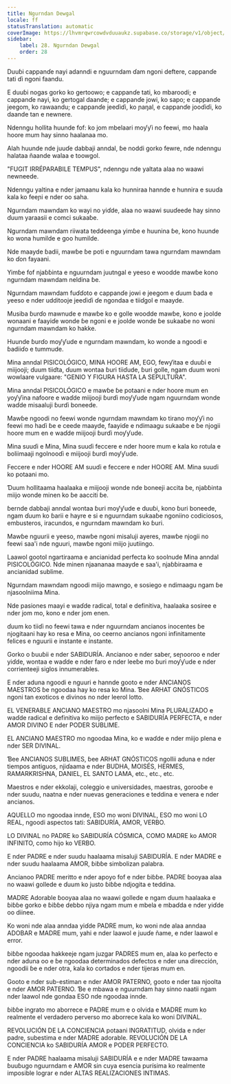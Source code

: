 ```yaml
---
title: Ngurndan Dewgal
locale: ff
statusTranslation: automatic
coverImage: https://lhvmrqwrcowdvduuaukz.supabase.co/storage/v1/object/public/strapi-uploads/small_cover-educacion-fundamental.webp-2d51a7828a2b1309555be27f7e2a61a0.webp
sidebar:
    label: 28. Ngurndan Dewgal
    order: 28
---
```

Duuɓi cappanɗe nayi adanndi e nguurndam ɗam ngoni deftere, cappanɗe tati ɗi ngoni faandu.

E duuɓi nogas gorko ko gertoowo; e cappanɗe tati, ko mbaroodi; e cappanɗe nayi, ko gertogal daande; e cappanɗe jowi, ko sapo; e cappanɗe jeegom, ko rawaandu; e cappanɗe jeeɗiɗi, ko ɲaŋal, e cappanɗe jooɗiɗi, ko daande tan e newnere.

Ndenngu hollita huunde fof: ko jom mbelaari moƴƴi no feewi, mo haala hoore mum hay sinno haalanaa mo.

Alah huunde nde juuɗe dabbaji anndal, ɓe noddi gorko fewre, nde ndenngu halataa ñaande walaa e toowgol.

"FUGIT IRRÉPARABILE TEMPUS", ndenngu nde yaltata alaa no waawi newneede.

Ndenngu yaltina e nder jamaanu kala ko hunniraa hannde e hunnira e suuɗa kala ko feeɲi e nder oo saha.

Ngurndam mawndam ko wayi no yiɗde, alaa no waawi suuɗeede hay sinno ɗuum yaraasii e comci sukaaɓe.

Ngurndam mawndam riiwata teddeenga yimɓe e huunina ɓe, kono huunde ko wona humilde e goo humilde.

Nde maayde ɓadii, mawɓe ɓe poti e nguurndam tawa ngurndam mawndam ko ɗon fayaani.

Yimɓe fof njaɓɓinta e nguurndam juutngal e yeeso e woodde mawɓe kono ngurndam mawndam neldina ɓe.

Ngurndam mawndam fuɗɗoto e cappanɗe jowi e jeegom e ɗuum ɓada e yeeso e nder udditooje jeeɗiɗi ɗe ngondaa e tiiɗgol e maayde.

Musiba ɓurɗo mawnude e mawɓe ko e golle woodde mawɓe, kono e joolde wonaani e faayiɗe wonde ɓe ngoni e e joolde wonde ɓe sukaaɓe no woni ngurndam mawndam ko hakke.

Huunde ɓurɗo moƴƴude e ngurndam mawndam, ko wonde a ngoodi e ɓadiiɗo e tummude.

Mina anndal PISICOLÓGICO, MINA HOORE AM, EGO, fewƴitaa e duuɓi e miijooji; ɗuum tiiɗta, ɗuum wontaa ɓuri tiiɗude, ɓuri golle, ngam ɗuum woni wowlaare vulgaare: "GENIO Y FIGURA HASTA LA SEPULTURA".

Mina anndal PISICOLÓGICO e mawɓe ɓe potaani e nder hoore mum en yoƴƴina nafoore e waɗde miijooji ɓurɗi moƴƴude ngam nguurndam wonde waɗde misaaluji ɓurɗi boneede.

Mawɓe ngoodi no feewi wonde ngurndam mawndam ko tirano moƴƴi no feewi mo haɗi ɓe e ceede maayde, faayiɗe e ndimaagu sukaaɓe e ɓe njogii hoore mum en e waɗde miijooji ɓurɗi moƴƴude.

Mina suuɗi e Mina, Mina suuɗi feccere e nder hoore mum e kala ko rotula e boliimaaji ngolnooɗi e miijooji ɓurɗi moƴƴude.

Feccere e nder HOORE AM suuɗi e feccere e nder HOORE AM. Mina suuɗi ko potaani mo.

Ɗuum hollitaama haalaaka e miijooji wonde nde boneeji accita ɓe, njaɓɓinta miijo wonde minen ko ɓe aacciti ɓe.

ɓernde dabbaji anndal wontaa ɓuri moƴƴude e duuɓi, kono ɓuri boneede, ngam ɗuum ko ɓarii e hayre e si e nguurndam sukaaɓe ngoniino codiciosos, embusteros, iracundos, e ngurndam mawndam ko ɓuri.

Mawɓe nguurii e yeeso, mawɓe ngoni misaluji ayeres, mawɓe njogii no feewi saa'i nde nguuri, mawɓe ngoni miijo juutiingo.

Laawol gootol ngartiraama e ancianidad perfecta ko soolnude Mina anndal PISICOLÓGICO. Nde minen njaananaa maayde e saa'i, njaɓɓiraama e ancianidad sublime.

Ngurndam mawndam ngoodi miijo mawngo, e sosiego e ndimaagu ngam ɓe njasoolniima Mina.

Nde pasiones maayi e waɗde radical, total e definitiva, haalaaka sosiree e nder jom mo, kono e nder jom enen.

ɗuum ko tiiɗi no feewi tawa e nder nguurndam ancianos inocentes ɓe njogitaani hay ko resa e Mina, oo ceerno ancianos ngoni infinitamente felices e nguurii e instante e instante.

Gorko o ɓuuɓii e nder SABIDURÍA. Ancianoo e nder saber, seɲooroo e nder yiɗde, wontaa e waɗde e nder faro e nder leeɓe mo ɓuri moƴƴude e nder corrienteeji siglos innumerables.

E nder aduna ngoodi e nguuri e hannde gooto e nder ANCIANOS MAESTROS ɓe ngoodaa hay ko resa ko Mina. Ɓee ARHAT GNÓSTICOS ngoni tan exoticos e divinos no nder leerol lotto.

EL VENERABLE ANCIANO MAESTRO mo njasoolni Mina PLURALIZADO e waɗde radical e definitiva ko miijo perfecto e SABIDURÍA PERFECTA, e nder AMOR DIVINO E nder PODER SUBLIME.

EL ANCIANO MAESTRO mo ngoodaa Mina, ko e waɗde e nder miijo plena e nder SER DIVINAL.

Ɓee ANCIANOS SUBLIMES, ɓee ARHAT GNÓSTICOS ngollii aduna e nder tiempos antiguos, njiɗaama e nder BUDHA, MOISÉS, HERMES, RAMARKRISHNA, DANIEL, EL SANTO LAMA, etc., etc., etc.

Maestros e nder ekkolaji, coleggio e universidades, maestras, gorooɓe e nder suudu, naatna e nder nuevas generaciones e teddina e venera e nder ancianos.

AQUELLO mo ngoodaa innde, ESO mo woni DIVINAL, ESO mo woni LO REAL, ngoodi aspectos tati: SABIDURÍA, AMOR, VERBO.

LO DIVINAL no PADRE ko SABIDURÍA CÓSMICA, COMO MADRE ko AMOR INFINITO, como hijo ko VERBO.

E nder PADRE e nder suudu haalaama misaluji SABIDURÍA. E nder MADRE e nder suudu haalaama AMOR, ɓiɓɓe simbolizan palabra.

Ancianoo PADRE meritto e nder apoyo fof e nder ɓiɓɓe. PADRE ɓooyaa alaa no waawi gollede e ɗuum ko justo ɓiɓɓe ndjogita e teddina.

MADRE Adorable ɓooyaa alaa no waawi gollede e ngam ɗuum haalaaka e ɓiɓɓe gorko e ɓiɓɓe debbo njiya ngam mum e mbela e mbaɗda e nder yiɗde oo diinee.

Ko woni nde alaa anndaa yiɗde PADRE mum, ko woni nde alaa anndaa ADOBAR e MADRE mum, yahi e nder laawol e juuɗe ñame, e nder laawol e error.

ɓiɓɓe ngoodaa hakkeeje ngam juzgar PADRES mum en, alaa ko perfecto e nder aduna oo e ɓe ngoodaa determinados defectos e nder una dirección, ngoodii ɓe e nder otra, kala ko cortados e nder tijeras mum en.

Gooto e nder sub-estiman e nder AMOR PATERNO, gooto e nder taa njoolta e nder AMOR PATERNO. Ɓe e mbawa e nguurndam hay sinno naatii ngam nder laawol nde gondaa ESO nde ngoodaa innde.

ɓiɓɓe ingrato mo aborrece e PADRE mum e o olvida e MADRE mum ko realmente el verdadero perverso mo aborrece kala ko woni DIVINAL.

REVOLUCIÓN DE LA CONCIENCIA potaani INGRATITUD, olvida e nder padre, subestima e nder MADRE adorable. REVOLUCIÓN DE LA CONCIENCIA ko SABIDURÍA AMOR e PODER PERFECTO.

E nder PADRE haalaama misaluji SABIDURÍA e e nder MADRE tawaama ɓuuɓugo nguurndam e AMOR sin cuya esencia purísima ko realmente imposible lograr e nder ALTAS REALIZACIONES INTIMAS.

